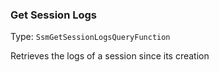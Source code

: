 


### Get Session Logs

Type: `SsmGetSessionLogsQueryFunction`

Retrieves the logs of a session since its creation



